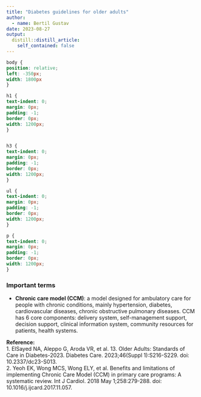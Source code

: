 ```yaml
---
title: "Diabetes guidelines for older adults"
author:
  - name: Bertil Gustav
date: 2023-08-27
output:
  distill::distill_article:
    self_contained: false
---
```


```css
body {
position: relative;
left: -350px;
width: 1800px
}

h1 {
text-indent: 0;
margin: 0px;
padding: -1;
border: 0px;
width: 1200px;
}


h3 {
text-indent: 0;
margin: 0px;
padding: -1;
border: 0px;
width: 1200px;
}

ul {
text-indent: 0;
margin: 0px;
padding: -1;
border: 0px;
width: 1200px;
}

p {
text-indent: 0;
margin: 0px;
padding: -1;
border: 0px;
width: 1200px;
}
```

### **Important terms**
- **Chronic care model (CCM)**: a model designed for ambulatory care for people with chronic conditions, mainly hypertension, diabetes, cardiovascular diseases, chronic obstructive pulmonary diseases. CCM has 6 core components: delivery system, self-management support, decision support, clinical information system, community resources for patients, health systems.










**Reference:**<br>
1. ElSayed NA, Aleppo G, Aroda VR, et al. 13. Older Adults: Standards of Care in Diabetes-2023. Diabetes Care. 2023;46(Suppl 1):S216-S229. doi: 10.2337/dc23-S013.<br>
2. Yeoh EK, Wong MCS, Wong ELY, et al. Benefits and limitations of implementing Chronic Care Model (CCM) in primary care programs: A systematic review. Int J Cardiol. 2018 May 1;258:279-288. doi: 10.1016/j.ijcard.2017.11.057.


